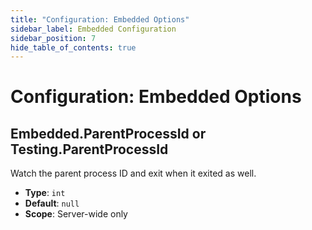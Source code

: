 ```yaml
---
title: "Configuration: Embedded Options"
sidebar_label: Embedded Configuration
sidebar_position: 7
hide_table_of_contents: true
---
```



# Configuration: Embedded Options

## Embedded.ParentProcessId or Testing.ParentProcessId

Watch the parent process ID and exit when it exited as well.

- **Type**: `int`
- **Default**: `null`
- **Scope**: Server-wide only


